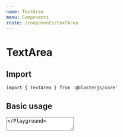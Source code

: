 ```yaml
---
name: TextArea
menu: Components
route: /components/textArea
---
```



# TextArea

## Import
`import { TextArea } from '@blasterjs/core'`

## Basic usage

<Playground>
    <TextArea />
</Playground>


## PropTypes

| Prop | Type | Required | Default | Description |
|:-----|:-----|:---------|:--------|:------------|
| invalid | bool | no | false |  |
| `COMMON` | Style Prop |  |  | see [Style Props](/style-props) |
| `BACKGROUND` | Style Prop |  |  | see [Style Props](/style-props) |
| `BORDER` | Style Prop |  |  | see [Style Props](/style-props) |
| `TYPOGRAPHY` | Style Prop |  |  | see [Style Props](/style-props) |
| `MISC` | Style Prop |  |  | see [Style Props](/style-props) |
| `LAYOUT` | Style Prop |  |  | see [Style Props](/style-props) |
| `POSITION` | Style Prop |  |  | see [Style Props](/style-props) |
| `FLEX_ITEM` | Style Prop |  |  | see [Style Props](/style-props) |


## Theming

### Schema
```
{
  space: {
    p
  },
  colors: {
    bg,
    color,
    borderColor,
    borderColorFocus,
    borderColorInvalid,
    shadowColorFocus,
    bgDisabled
  },
  fonts: {
    fontFamily
  },
  fontSizes: {
    fontSize
  },
  lineHeights: {
    lineHeight
  },
  borders: {
    border
  },
  radii: {
    borderRadius
  },
  styles: css`
    ...
  `
}
```

- [Default theme](https://github.com/raster-foundry/blasterjs/tree/master/packages/core/theme/components/textArea)
- [Learn more about themeing](/blaster-theme)
